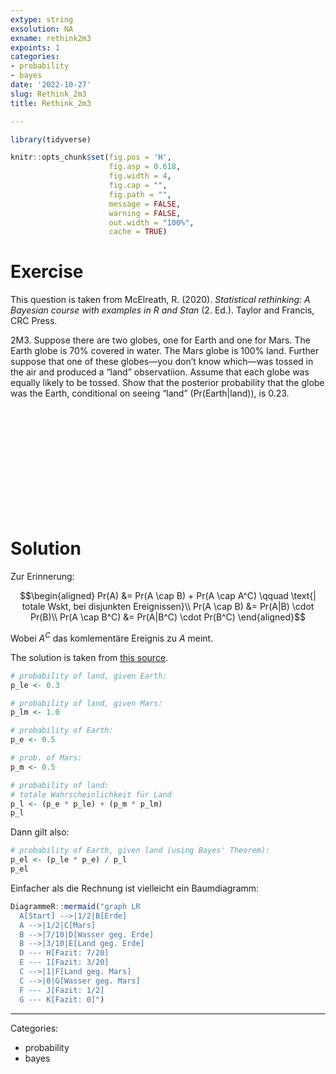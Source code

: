 ```yaml
---
extype: string
exsolution: NA
exname: rethink2m3
expoints: 1
categories:
- probability
- bayes
date: '2022-10-27'
slug: Rethink_2m3
title: Rethink_2m3

---
```




```r
library(tidyverse)
```


```r
knitr::opts_chunk$set(fig.pos = 'H',
                      fig.asp = 0.618,
                      fig.width = 4,
                      fig.cap = "", 
                      fig.path = "",
                      message = FALSE,
                      warning = FALSE,
                      out.width = "100%",
                      cache = TRUE)
```








# Exercise

This question is taken from McElreath, R. (2020). *Statistical rethinking: A Bayesian course with examples in R and Stan* (2. Ed.). Taylor and Francis, CRC Press.


2M3. Suppose there are two globes, one for Earth and one for Mars. The Earth globe is 70% covered in water. The Mars globe is 100% land. Further suppose that one of these globes—you don’t know which—was tossed in the air and produced a “land” observatiion. Assume that each globe was equally likely to be tossed. Show that the posterior probability that the globe was the Earth, conditional on seeing “land” (Pr(Earth|land)), is 0.23.




</br>
</br>
</br>
</br>
</br>
</br>
</br>
</br>
</br>
</br>

# Solution

Zur Erinnerung:

$$\begin{aligned}
Pr(A) &= Pr(A \cap B) + Pr(A \cap A^C)  \qquad \text{| totale Wskt, bei disjunkten Ereignissen}\\
Pr(A \cap B) &= Pr(A|B) \cdot Pr(B)\\
Pr(A \cap B^C) &= Pr(A|B^C) \cdot Pr(B^C)
\end{aligned}$$



Wobei  $A^C$ das komlementäre Ereignis zu $A$ meint.

The solution is taken from [this source](https://sr2-solutions.wjakethompson.com/bayesian-inference.html).



```r
# probability of land, given Earth:
p_le <- 0.3

# probability of land, given Mars:
p_lm <- 1.0

# probability of Earth:
p_e <- 0.5

# prob. of Mars:
p_m <- 0.5

# probability of land:
# totale Wahrscheinlichkeit für Land
p_l <- (p_e * p_le) + (p_m * p_lm)
p_l


```

Dann gilt also:

```r
# probability of Earth, given land (using Bayes' Theorem):
p_el <- (p_le * p_e) / p_l
p_el
```


Einfacher als die Rechnung ist vielleicht ein Baumdiagramm:


```r
DiagrammeR::mermaid("graph LR
  A[Start] -->|1/2|B[Erde]
  A -->|1/2|C[Mars]
  B -->|7/10|D[Wasser geg. Erde]
  B -->|3/10|E[Land geg. Erde]
  D --- H[Fazit: 7/20]
  E --- I[Fazit: 3/20]
  C -->|1|F[Land geg. Mars]
  C -->|0|G[Wasser geg. Mars]
  F --- J[Fazit: 1/2]
  G --- K[Fazit: 0]")
```





---

Categories: 

- probability
- bayes

